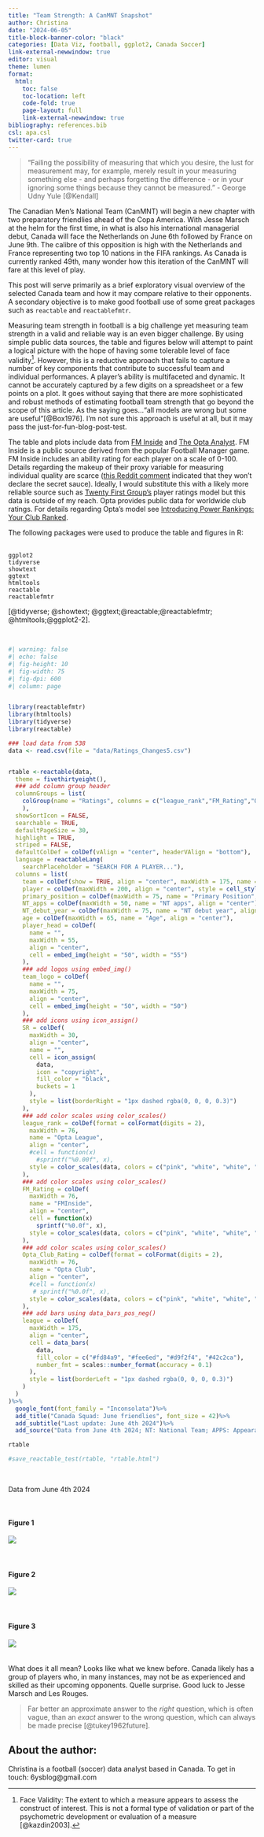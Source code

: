 ```yaml
---
title: "Team Strength: A CanMNT Snapshot"
author: Christina
date: "2024-06-05"
title-block-banner-color: "black"
categories: [Data Viz, football, ggplot2, Canada Soccer]
link-external-newwindow: true
editor: visual
theme: lumen
format:
  html:
    toc: false
    toc-location: left
    code-fold: true
    page-layout: full
    link-external-newwindow: true
bibliography: references.bib
csl: apa.csl
twitter-card: true
---
```


> "Failing the possibility of measuring that which you desire, the lust for measurement may, for example, merely result in your measuring something else - and perhaps forgetting the difference - or in your ignoring some things because they cannot be measured." - George Udny Yule [@Kendall]

The Canadian Men's National Team (CanMNT) will begin a new chapter with two preparatory friendlies ahead of the Copa America. With Jesse Marsch at the helm for the first time, in what is also his international managerial debut, Canada will face the Netherlands on June 6th followed by France on June 9th. The calibre of this opposition is high with the Netherlands and France representing two top 10 nations in the FIFA rankings. As Canada is currently ranked 49th, many wonder how this iteration of the CanMNT will fare at this level of play.

This post will serve primarily as a brief exploratory visual overview of the selected Canada team and how it may compare relative to their opponents. A secondary objective is to make good football use of some great packages such as `reactable` and `reactablefmtr`.

Measuring team strength in football is a big challenge yet measuring team strength in a valid and reliable way is an even bigger challenge. By using simple public data sources, the table and figures below will attempt to paint a logical picture with the hope of having some tolerable level of face validity^[Face Validity: The extent to which a measure appears to assess the construct of interest. This is not a formal type of validation or part of the psychometric development or evaluation of a measure [@kazdin2003].]. However, this is a reductive approach that fails to capture a number of key components that contribute to successful team and individual performances. A player's ability is multifaceted and dynamic. It cannot be accurately captured by a few digits on a spreadsheet or a few points on a plot. It goes without saying that there are more sophisticated and robust methods of estimating football team strength that go beyond the scope of this article. As the saying goes..."all models are wrong but some are useful"[@Box1976]. I'm not sure this approach is useful at all, but it may pass the just-for-fun-blog-post-test.

The table and plots include data from [FM Inside](https://fminside.net/players) and [The Opta Analyst](https://theanalyst.com/na/). FM Inside is a public source derived from the popular Football Manager game. FM Inside includes an ability rating for each player on a scale of 0-100. Details regarding the makeup of their proxy variable for measuring individual quality are scarce ([this Reddit comment](https://www.reddit.com/r/footballmanagergames/comments/17d4pfn/comment/k5xrhy1/?utm_source=share&utm_medium=web3x&utm_name=web3xcss&utm_term=1&utm_content=share_button) indicated that they won't declare the secret sauce). Ideally, I would substitute this with a likely more reliable source such as [Twenty First Group's](https://www.twentyfirstgroup.com/tfg-world-sports-rankings/quality-rankings/?sr=rank-cross-sport-1#rankings) player ratings model but this data is outside of my reach. Opta provides public data for worldwide club ratings. For details regarding Opta's model see [Introducing Power Rankings: Your Club Ranked](https://theanalyst.com/na/2023/01/power-rankings-your-club-ranked/).

The following packages were used to produce the table and figures in R:

\
`ggplot2`\
`tidyverse`\
`showtext`\
`ggtext`\
`htmltools`\
`reactable`\
`reactablefmtr`\

[@tidyverse; @showtext; @ggtext;@reactable;@reactablefmtr; @htmltools;@ggplot2-2].


\

```r
#| warning: false
#| echo: false
#| fig-height: 10
#| fig-width: 75
#| fig-dpi: 600
#| column: page


library(reactablefmtr)
library(htmltools)
library(tidyverse)
library(reactable)

### load data from 538
data <- read.csv(file = "data/Ratings_Changes5.csv")


rtable <-reactable(data,
  theme = fivethirtyeight(),
  ### add column group header
  columnGroups = list(
    colGroup(name = "Ratings", columns = c("league_rank","FM_Rating","Opta_Club_Rating"))
    ),
  showSortIcon = FALSE,
  searchable = TRUE,
  defaultPageSize = 30,
  highlight = TRUE,
  striped = FALSE,
  defaultColDef = colDef(vAlign = "center", headerVAlign = "bottom"),
  language = reactableLang(
    searchPlaceholder = "SEARCH FOR A PLAYER..."),
  columns = list(
    team = colDef(show = TRUE, align = "center", maxWidth = 175, name = "Club"),
    player = colDef(maxWidth = 200, align = "center", style = cell_style(data, font_weight = "bold")),
    primary_position = colDef(maxWidth = 75, name = "Primary Position", align = "center"),
    NT_apps = colDef(maxWidth = 50, name = "NT apps", align = "center"),
    NT_debut_year = colDef(maxWidth = 75, name = "NT debut year", align = "center"),
    age = colDef(maxWidth = 65, name = "Age", align = "center"),
    player_head = colDef(
      name = "",
      maxWidth = 55,
      align = "center",
      cell = embed_img(height = "50", width = "55")
    ),
    ### add logos using embed_img()
    team_logo = colDef(
      name = "",
      maxWidth = 75,
      align = "center",
      cell = embed_img(height = "50", width = "50")
    ),
    ### add icons using icon_assign()
    SR = colDef(
      maxWidth = 30,
      align = "center",
      name = "",
      cell = icon_assign(
        data,
        icon = "copyright",
        fill_color = "black",
        buckets = 1
      ),
      style = list(borderRight = "1px dashed rgba(0, 0, 0, 0.3)")
    ),
    ### add color scales using color_scales()
    league_rank = colDef(format = colFormat(digits = 2),
      maxWidth = 76,
      name = "Opta League",
      align = "center",
      #cell = function(x)
        #sprintf("%0.00f", x),
      style = color_scales(data, colors = c("pink", "white", "white", "lightblue", "lightblue"))
    ),
    ### add color scales using color_scales()
    FM_Rating = colDef(
      maxWidth = 76,
      name = "FMInside",
      align = "center",
      cell = function(x)
        sprintf("%0.0f", x),
      style = color_scales(data, colors = c("pink", "white", "white", "lightblue", "lightblue"))
    ),
    ### add color scales using color_scales()
    Opta_Club_Rating = colDef(format = colFormat(digits = 2),
      maxWidth = 76,
      name = "Opta Club",
      align = "center",
      #cell = function(x)
       # sprintf("%0.0f", x),
      style = color_scales(data, colors = c("pink", "white", "white", "lightblue", "lightblue"))
    ),
    ### add bars using data_bars_pos_neg()
    league = colDef(
      maxWidth = 175,
      align = "center",
      cell = data_bars(
        data,
        fill_color = c("#fd84a9", "#fee6ed", "#d9f2f4", "#42c2ca"),
        number_fmt = scales::number_format(accuracy = 0.1)
      ),
      style = list(borderLeft = "1px dashed rgba(0, 0, 0, 0.3)")
    )
  )
)%>% 
  google_font(font_family = "Inconsolata")%>%
  add_title("Canada Squad: June friendlies", font_size = 42)%>%
  add_subtitle("Last update: June 4th 2024")%>%
  add_source("Data from June 4th 2024; NT: National Team; APPS: Appearances", font_size = 10)

rtable

#save_reactable_test(rtable, "rtable.html")
```

\

::: callout-note
Data from June 4th 2024
:::

\

#### Figure 1

![](Figure1.svg)\
\
\

#### Figure 2

![](Figure2.svg)\
\
\

#### Figure 3

![](Figure3.svg)\
\
\
What does it all mean? Looks like what we knew before. Canada likely has a group of players who, in many instances, may not be as experienced and skilled as their upcoming opponents. Quelle surprise. Good luck to Jesse Marsch and Les Rouges.

> Far better an approximate answer to the *right* question, which is often vague, than an *exact* answer to the wrong question, which can always be made precise [@tukey1962future].

::: {.callout-note appearance="simple"}
## About the author:

Christina is a football (soccer) data analyst based in Canada. To get in touch: 6ysblog\@gmail.com
:::

